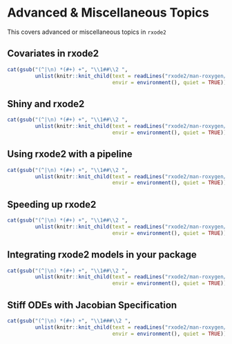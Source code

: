# Advanced & Miscellaneous Topics

This covers advanced or miscellaneous topics in `rxode2`


## Covariates in rxode2

```r
cat(gsub("(^|\n) *(#+) +", "\\1##\\2 ",
         unlist(knitr::knit_child(text = readLines("rxode2/man-roxygen/rmdhunks/covariates.Rmd"),
                                  envir = environment(), quiet = TRUE))), sep="\n")
```

## Shiny and rxode2

```r
cat(gsub("(^|\n) *(#+) +", "\\1##\\2 ",
         unlist(knitr::knit_child(text = readLines("rxode2/man-roxygen/rmdhunks/shiny.Rmd"),
                                  envir = environment(), quiet = TRUE))), sep="\n")
```

## Using rxode2 with a pipeline

```r
cat(gsub("(^|\n) *(#+) +", "\\1##\\2 ",
         unlist(knitr::knit_child(text = readLines("rxode2/man-roxygen/rmdhunks/pipeline.Rmdh"),
                                  envir = environment(), quiet = TRUE))), sep="\n")
```

## Speeding up rxode2

```r
cat(gsub("(^|\n) *(#+) +", "\\1##\\2 ",
         unlist(knitr::knit_child(text = readLines("rxode2/man-roxygen/rmdhunks/speed.Rmdh"),
                                  envir = environment(), quiet = TRUE))), sep="\n")
```

## Integrating rxode2 models in your package

```r
cat(gsub("(^|\n) *(#+) +", "\\1##\\2 ",
         unlist(knitr::knit_child(text = readLines("rxode2/man-roxygen/rmdhunks/packages.Rmdh"),
                                  envir = environment(), quiet = TRUE))), sep="\n")
```

## Stiff ODEs with Jacobian Specification 

```r
cat(gsub("(^|\n) *(#+) +", "\\1###\\2 ",
         unlist(knitr::knit_child(text = readLines("rxode2/man-roxygen/rmdhunks/stiff.Rmdh"),
                                  envir = environment(), quiet = TRUE))), sep="\n")
```
